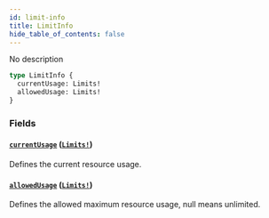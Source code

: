 ```yaml
---
id: limit-info
title: LimitInfo
hide_table_of_contents: false
---
```


No description

```graphql
type LimitInfo {
  currentUsage: Limits!
  allowedUsage: Limits!
}
```

### Fields

#### [`currentUsage`](#) ([`Limits!`](../../../developer/api-reference/objects/limits))

Defines the current resource usage.

#### [`allowedUsage`](#) ([`Limits!`](../../../developer/api-reference/objects/limits))

Defines the allowed maximum resource usage, null means unlimited.
